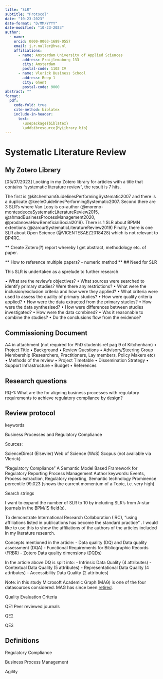 ```yaml
---
title: "SLR"
subtitle: "Protocol"
date: "10-23-2023"
date-format: "D/MM/YYYY"
date-modified: "10-23-2023"
author:
  - name:
    orcid: 0000-0003-1689-0557
    email: j.r.muller@hva.nl
    affiliations:
      - name: Amsterdam University of Applied Sciences
        address: Fraijlemaborg 133
        city: Amsterdam
        postal-code: 1102 CV
      - name: Vlerick Business School
        address: Reep 1
        city: Ghent
        postal-code: 9000
abstract: ""
format:
  pdf:
    code-fold: true
    cite-method: biblatex
    include-in-header: 
      text:
        \usepackage{biblatex}
        \addbibresource{MyLibrary.bib}
---
```

# Systematic Literature Review

## My Zotero Library
[05/07/2023] Looking in my Zotero library for articles with a title that contains "systematic literature review", the result is 7 hits.

The first is @kitchenhamGuidelinesPerformingSystematic2007 and there is a duplicate @keeleGuidelinesPerformingSystematic2007. Second there are 3 SLR's where Van Looy is co-author (@moreno-montesdeocaSystematicLiteratureReview2015, @ahmadBusinessProcessManagement2020, @prodanovaHowBeneficialSocial2019). There is 1 SLR about BPMN extentions (@zarourSystematicLiteratureReview2019) Finally, there is one SLR about Open Science (@VICENTESAEZ2018428) which is not relevant to BP4RC.


** Create Zotero(?) report whereby I get abstract, methodology etc. of paper.

** How to reference multiple papers? - numeric method **
## Need for SLR

This SLR is undertaken as a sprelude to further research.

• What are the review’s objectives?
• What sources were searched to identify primary studies? Were there any restrictions?
• What were the inclusion/exclusion criteria and how were they applied? • What criteria were used to assess the quality of primary studies? • How were quality criteria applied? 
• How were the data extracted from the primary studies? 
• How were the data synthesised? 
• How were differences between studies investigated? 
• How were the data combined? 
• Was it reasonable to combine the studies? 
• Do the conclusions flow from the evidence?

## Commissioning Document

A4 in attachment (not required for PhD students ref pag 9 of Kitchenham)
• Project Title 
• Background 
• Review Questions
• Advisory/Steering Group Membership (Researchers, Practitioners, Lay members, Policy Makers etc) 
• Methods of the review 
• Project Timetable 
• Dissemination Strategy 
• Support Infrastructure 
• Budget 
• References

## Research questions

RQ-1: What are the  for aligning business processes with regulatory requirements to achieve regulatory compliance by design?

## Review protocol


keywords

Business Processes and Regulatory Compliance




Sources:


ScienceDirect (Elsevier)
Web of Science (WoS)
Scopus (not available via Vlerick)

"Regulatory Compliance"
A Semantic Model Based Framework for Regulatory Reporting Process Management
Author keywords: Events, Process extraction, Regulatory reporting, Semantic technology
Prominence percentile 99.023 (shows the current momentum of a Topic, i.e. very high)


Search strings

I want to expand the number of SLR to 10 by including SLR's from A-star journals in the BPM/IS field(s).

To demonstrate International Research Collaboration (IRC), "using affiliations listed in publications has become the standard practice" [](https://direct.mit.edu/qss/article/3/3/529/112967/Assessing-the-quality-of-bibliographic-data). I would like to use this to show the affiliations of the authors of the articles included in my literature research.

Concepts mentioned in the article:
- Data quality (DQ) and Data quality assessment (DQA)
- Functional Requirements for Bibliographic Records (FRBR)
- Zotero Data quality dimensions (DQDs)

In the article above DQ is split into:
- Intrinsic Data Quality (4 attributes)
- Contextual Data Quality (5 attributes)
- Representational Data Quality (4 attributes)
- Accessibility Data Quality (2 attributes)

Note: in this study Microsoft Academic Graph (MAG) is one of the four datasources considered. MAG has since been [retired](https://www.microsoft.com/en-us/research/project/microsoft-academic-graph/).

\newpage

Quality Evaluation Criteria

QE1 Peer reviewed journals

QE2

QE3


\newpage

## Definitions

Regulatory Compliance

Business Process Management

Agility

